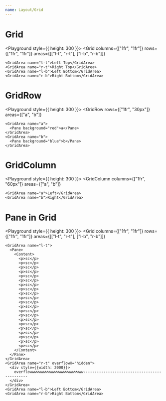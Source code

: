 ```yaml
---
name: Layout/Grid
---
```



# Grid

<Playground style={{ height: 300 }}>
  <Grid
    columns={["1fr", "1fr"]}
    rows={["1fr", "1fr"]}
    areas={[["l-t", "r-t"], ["l-b", "r-b"]]}
  >
    <GridArea name="l-t">Left Top</GridArea>
    <GridArea name="r-t">Right Top</GridArea>
    <GridArea name="l-b">Left Bottom</GridArea>
    <GridArea name="r-b">Right Bottom</GridArea>
  </Grid>
</Playground>

# GridRow

<Playground style={{ height: 300 }}>
  <GridRow
    rows={["1fr", "30px"]}
    areas={["a", "b"]}
  >
    <GridArea name="a">
      <Pane background="red">a</Pane>
    </GridArea>
    <GridArea name="b">
      <Pane background="blue">b</Pane>
    </GridArea>
  </GridRow>
</Playground>

# GridColumn

<Playground style={{ height: 300 }}>
  <GridColumn
    columns={["1fr", "60px"]}
    areas={["a", "b"]}
  >
    <GridArea name="a">Left</GridArea>
    <GridArea name="b">Right</GridArea>
  </GridColumn>
</Playground>

# Pane in Grid

<Playground style={{ height: 300 }}>
  <Grid
    columns={["1fr", "1fr"]}
    rows={["1fr", "1fr"]}
    areas={[["l-t", "r-t"], ["l-b", "r-b"]]}
  >
    <GridArea name="l-t">
      <Pane>
        <Content>
          <p>sc</p>
          <p>sc</p>
          <p>sc</p>
          <p>sc</p>
          <p>sc</p>
          <p>sc</p>
          <p>sc</p>
          <p>sc</p>
          <p>sc</p>
          <p>sc</p>
          <p>sc</p>
          <p>sc</p>
          <p>sc</p>
          <p>sc</p>
          <p>sc</p>
          <p>sc</p>
          <p>sc</p>
          <p>sc</p>
          <p>sc</p>
          <p>sc</p>
          <p>sc</p>
        </Content>
      </Pane>
    </GridArea>
    <GridArea name="r-t" overflowX="hidden">
      <div style={{width: 2000}}>
        overflowwwwwwwwwwwwwwwwwwwwwwww---------------------------------------------
      </div>
    </GridArea>
    <GridArea name="l-b">Left Bottom</GridArea>
    <GridArea name="r-b">Right Bottom</GridArea>
  </Grid>
</Playground>
